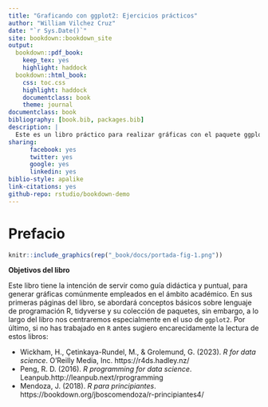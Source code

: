 ```yaml
--- 
title: "Graficando con ggplot2: Ejercicios prácticos"
author: "William Vilchez Cruz"
date: "`r Sys.Date()`"
site: bookdown::bookdown_site
output:
  bookdown::pdf_book:
    keep_tex: yes
    highlight: haddock
  bookdown::html_book:
    css: toc.css
    highlight: haddock
    documentclass: book
    theme: journal
documentclass: book
bibliography: [book.bib, packages.bib]
description: |
  Este es un libro práctico para realizar gráficas con el paquete ggplot2.
sharing:
      facebook: yes
      twitter: yes
      google: yes
      linkedin: yes
biblio-style: apalike
link-citations: yes
github-repo: rstudio/bookdown-demo
---
```


# Prefacio {-}

```r
knitr::include_graphics(rep("_book/docs/portada-fig-1.png"))
```

__Objetivos del libro__

Este libro tiene la intención de servir como guía didáctica y puntual, para generar gráficas comúnmente empleados en el ámbito académico. En sus primeras páginas del libro, se abordará conceptos básicos sobre lenguaje de programación R, tidyverse y su colección de paquetes, sin embargo, a lo largo del libro nos centraremos especialmente en el uso de `ggplot2`. Por último, si no has trabajado en `R` antes sugiero encarecidamente la lectura de estos libros: 

- Wickham, H., Çetinkaya-Rundel, M., & Grolemund, G. (2023). _R for data science_. O'Reilly Media, Inc. https://r4ds.hadley.nz/
- Peng, R. D. (2016). _R programming for data science_. Leanpub.http://leanpub.next/rprogramming
- Mendoza, J. (2018). _R para principiantes_. https://bookdown.org/jboscomendoza/r-principiantes4/




